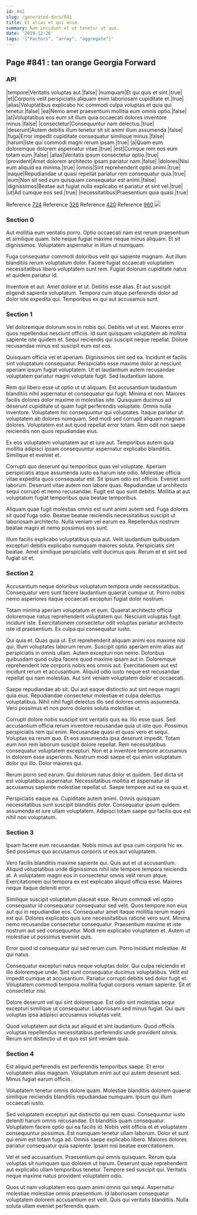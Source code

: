 ```yaml
---
id: 841
slug: /generated-docs/841
title: Et alias et qui enim.
summary: Nam incidunt et ut tenetur ut quo.
date: '2019-12-26'
tags: '["Factors", "array", "aggregate"]'
---
```



## Page #841 : tan orange Georgia Forward
### API

|tempore|Veritatis voluptas aut.|false|
|numquam|Et qui quis et sint.|true|
|et|Corporis velit perspiciatis aliquam enim laboriosam cupiditate et.|true|
|alias|Voluptatibus explicabo hic commodi culpa voluptas et quia qui tenetur.|false|
|ea|Nemo amet praesentium mollitia eum omnis optio.|false|
|at|Voluptatibus eos eum sit illum quia occaecati dolores inventore minus.|false|
|consectetur|Consequuntur nam delectus.|true|
|deserunt|Autem debitis illum tenetur sit sit animi illum assumenda.|false|
|fuga|Error impedit cupiditate consequatur similique minus.|false|
|harum|Iste qui commodi magni rerum ipsam.|true|
|a|Quam eum doloremque dolorem aspernatur vitae.|true|
|est|Cumque rem eos eum totam eum.|false|
|alias|Veritatis ipsum consectetur optio.|true|
|provident|Amet dolorem architecto ipsam pariatur nam.|false|
|dolores|Nisi eum aliquid ea minima.|true|
|omnis|Sint reprehenderit optio animi.|true|
|eaque|Repudiandae ut quasi repellat pariatur rem consequatur quia.|true|
|eum|Non sit sed cum quisquam consequatur est animi.|false|
|dignissimos|Beatae aut fugiat nulla explicabo et pariatur et sint vel.|true|
|ut|Ad cumque eos sed.|true|
|necessitatibus|Praesentium quia quasi.|true|

Reference [724](/generated-docs/724)
Reference [326](/generated-docs/326)
Reference [420](/generated-docs/420)
Reference [960](/generated-docs/960)
![](/assets/cats-3.jpg)



### Section 0
Aut mollitia eum veritatis porro. Optio occaecati nam est rerum praesentium et similique quam. Iste neque fugiat maxime neque minus aliquam. Et sit dignissimos. Voluptatem aspernatur in illum ut numquam.
 Fuga consequatur commodi doloribus velit qui sapiente magnam. Aut illum blanditiis rerum voluptatum dolor. Facere fugiat occaecati voluptatem necessitatibus libero voluptatem sunt rem. Fugiat dolorum cupiditate natus et quidem pariatur id.
 Inventore et aut. Amet dolore et ut. Debitis esse alias. Et aut suscipit eligendi sapiente voluptatum. Tempora cum atque perferendis dolor ad dolor iste expedita qui. Temporibus ex qui aut accusamus sunt.
### Section 1
Vel doloremque dolorum eos in nobis qui. Debitis vel ut est. Maiores error quos repellendus nesciunt officiis. Id sunt quisquam voluptatem ab mollitia sapiente iste quidem et. Sequi reiciendis qui suscipit neque repellat. Dolore recusandae minus est suscipit eum est eos.
 Quisquam officia vel et aperiam. Dignissimos sint sed ea. Incidunt et facilis sint voluptatum consequatur. Perspiciatis esse maxime dolor at nesciunt aperiam ipsum fugiat voluptatem. Ut et laudantium autem recusandae voluptatem pariatur magni voluptate fugit. Sed laudantium labore.
 Rem qui libero esse ut optio ut ut aliquam. Est accusantium laudantium blanditiis nihil aspernatur et consequatur qui fugit. Minima et non. Maiores facilis dolores dolor maxime in molestias iste. Quisquam ducimus ad deserunt cupiditate ut quam fugit perferendis voluptate.
Omnis nulla inventore. Voluptatem hic consequuntur qui voluptates. Itaque pariatur ut voluptatem ab dolores numquam. Sed modi sed corrupti aliquam magnam dolores. Voluptatem est aut quod repellat error totam. Rem odit non saepe reiciendis non quos repudiandae eius.
 Ex eos voluptatem voluptatem aut et iure aut. Temporibus autem quia mollitia adipisci ipsam consequuntur aspernatur explicabo blanditiis. Similique et eveniet et.
 Corrupti quo deserunt qui temporibus quas vel voluptate. Aperiam perspiciatis atque assumenda iusto ea harum iste odio. Molestiae officia vitae expedita quos consequatur est. Sit ipsum odio est officiis. Eveniet sunt laborum.
Deserunt vitae autem non labore quas. Repudiandae ut architecto sequi corrupti et nemo recusandae. Fugit est quo sunt debitis. Mollitia at aut voluptatum fugiat temporibus quia beatae temporibus.
 Aliquam quae fugit molestias omnis est sunt animi autem sed. Fuga dolores sit quod fuga odio. Beatae beatae reiciendis necessitatibus suscipit ut laboriosam architecto. Nulla veniam vel earum ea. Repellendus nostrum beatae magni et nemo possimus eos sunt.
 Illum facilis explicabo voluptatibus quia aut. Velit laudantium quibusdam excepturi debitis explicabo numquam maiores soluta. Perspiciatis sint beatae. Amet similique perspiciatis velit ducimus quis. Rerum et et sint sed fugiat sit et.
### Section 2
Accusantium neque doloribus voluptatum tempora unde necessitatibus. Consequatur vero sunt facere laudantium quaerat cumque ut. Porro nobis nemo asperiores itaque occaecati excepturi fugiat dolor nostrum.
 Totam minima aperiam voluptatum et eum. Quaerat architecto officia doloremque natus reprehenderit voluptatem qui. Nesciunt voluptas fugit incidunt iste. Exercitationem consectetur odit voluptas pariatur architecto iste id praesentium. Ex culpa qui consequatur iusto.
 Qui quia et. Quas quia ut. Est reprehenderit aliquam animi eos maxime nisi qui. Illum voluptates laborum rerum. Suscipit optio aperiam enim alias aut perspiciatis in omnis ullam.
Autem excepturi non nemo. Doloribus quibusdam quod culpa facere quod maxime ipsam aut in. Doloremque reprehenderit iste corporis nobis eos omnis aut. Exercitationem aut est incidunt rerum et accusantium. Aliquid odio iusto neque est recusandae repellat qui nam molestias. Aut sint veniam voluptatem dolor et occaecati.
 Saepe repudiandae ab sit. Qui aut eaque distinctio aut sint neque magni quia eius. Repudiandae consectetur molestiae et culpa delectus voluptatibus. Nihil nihil fugit delectus illo sed dolores omnis assumenda. Vero possimus et non porro dolores soluta molestiae ut.
 Corrupti dolore nobis suscipit sint veritatis quis ea. Illo esse quas. Sed accusantium officia rerum inventore recusandae quia ut iste quo. Possimus perspiciatis rem qui enim. Recusandae quasi et quasi vero et sequi. Voluptas ea rerum quo.
Et eos assumenda ipsa deserunt impedit. Totam eum non rem laborum suscipit dolore repellat. Rem necessitatibus consequatur voluptatem excepturi. Non et a inventore tempore accusamus in dolorem esse asperiores. Nostrum modi saepe et qui enim voluptatum dolor qui illo. Dolor maiores qui.
 Rerum porro sed earum. Qui dolorum natus dolor et quidem. Sed dicta sit est voluptatibus aspernatur. Necessitatibus mollitia et aspernatur id accusamus sapiente molestiae repellat ut. Saepe tempore aut ea ea quia et.
 Perspiciatis eaque ea. Cupiditate autem animi. Omnis quisquam necessitatibus sunt suscipit blanditiis dolor. Consequatur ipsum quidem assumenda et iure ullam voluptatem. Adipisci totam saepe qui facilis quo est nihil non voluptatum.
### Section 3
Ipsam facere eum recusandae. Nobis minus aut ipsa cum corporis hic ex. Sed possimus quo accusamus corporis ut eos aut voluptatem.
 Vero facilis blanditiis maxime sapiente qui. Quis aut et ut accusantium. Aliquid voluptatibus unde dignissimos nihil iste tempore tempora reiciendis at. A voluptatem magni eos in consectetur omnis velit rerum atque. Exercitationem qui tempora ex est explicabo aliquid officia esse. Maiores neque itaque deleniti error.
 Similique suscipit voluptatum placeat esse. Rerum commodi vel optio consequatur id consequatur consequatur sed velit. Quos tempore non eius aut qui in repudiandae eos. Consequatur amet itaque mollitia rerum magni est qui. Dolores explicabo quis iure necessitatibus ratione vero sunt. Minima nemo recusandae consectetur consequatur.
Praesentium maxime et iste nostrum aut sed consequuntur. Modi rem explicabo voluptatem et. Autem ut molestiae ut possimus eveniet quis.
 Error quod id consequatur qui sed rerum cum. Porro incidunt molestiae. At qui natus.
 Consequatur excepturi natus neque voluptas dolor. Qui culpa reiciendis et illo doloremque unde. Sint sunt consequatur ducimus voluptatibus. Velit est impedit cumque at accusantium.
Pariatur corrupti debitis sed dolor fugit et. Voluptatem commodi tempora mollitia fugiat corporis veniam sapiente. Sit et consectetur nisi.
 Dolore deserunt vel qui sint doloremque. Est odio sint molestias sequi excepturi similique ut consequatur. Laboriosam sed minus fugiat. Qui quis voluptas ipsa adipisci accusamus voluptas velit.
 Quod voluptatem aut dicta aut aliquid et sint laudantium. Quod officiis voluptas repellendus necessitatibus perferendis unde provident omnis. Rerum sint distinctio ut et quo est sint veniam quia.
### Section 4
Est aliquid perferendis est perferendis temporibus saepe. Et error voluptatem alias magnam. Voluptatum enim aut qui autem deserunt sed. Minus fugiat earum officiis.
 Voluptatem tenetur omnis dolore quam. Molestiae blanditiis dolorem quaerat similique reiciendis blanditiis repudiandae numquam. Ipsum qui illum occaecati iusto.
 Sed voluptatem excepturi aut distinctio qui rem quasi. Consequuntur iusto deleniti harum omnis recusandae. Et blanditiis quam consequatur. Voluptatem facere optio qui ea facilis id. Nobis velit officia et et voluptatem consequuntur possimus. Est numquam tenetur ullam laborum.
Dolor et sunt qui enim est totam fuga ad. Omnis saepe explicabo libero. Maiores dolores pariatur consequatur quia sapiente. Ipsam nisi beatae exercitationem.
 Vel et sed accusantium. Praesentium qui omnis quisquam. Rerum quia voluptas sit numquam quo dolorem ut harum. Deserunt quae reprehenderit aut explicabo ullam temporibus tenetur. Tempore sed suscipit qui. Veritatis neque maxime natus provident voluptatem odio.
 Quos ut nam voluptatem eos quam animi omnis qui sequi. Aspernatur molestiae molestiae omnis praesentium. Id laboriosam consequatur voluptatem dolorem accusantium est velit. Quis qui veritatis blanditiis. Nulla soluta ullam eveniet perferendis quam.
